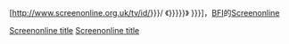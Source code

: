 [http://www.screenonline.org.uk/tv/id/{{{1|{{{id}}}}}}/ 《{{{2|{{{title|{{PAGENAME}}}}}}}}》 {{{3|{{{description|}}}}}}]，[[British Film Institute|BFI]]的[[Screenonline]]<noinclude>
[[Category:Film external link templates|Screenonline title]]
[[Category:電視外部資源模板|Screenonline title]]
</noinclude>